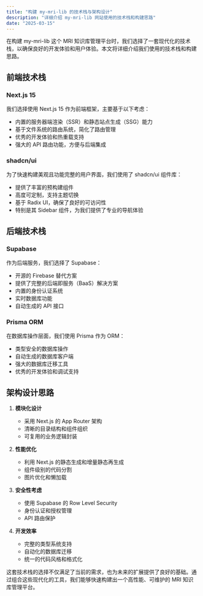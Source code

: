 ```yaml
---
title: "构建 my-mri-lib 的技术栈与架构设计"
description: "详细介绍 my-mri-lib 网站使用的技术栈和构建思路"
date: "2025-03-15"
---
```


在构建 my-mri-lib 这个 MRI 知识库管理平台时，我们选择了一套现代化的技术栈，以确保良好的开发体验和用户体验。本文将详细介绍我们使用的技术栈和构建思路。

## 前端技术栈

### Next.js 15
我们选择使用 Next.js 15 作为前端框架，主要基于以下考虑：
- 内置的服务器端渲染（SSR）和静态站点生成（SSG）能力
- 基于文件系统的路由系统，简化了路由管理
- 优秀的开发体验和热重载支持
- 强大的 API 路由功能，方便与后端集成

### shadcn/ui
为了快速构建美观且功能完整的用户界面，我们使用了 shadcn/ui 组件库：
- 提供了丰富的预构建组件
- 高度可定制，支持主题切换
- 基于 Radix UI，确保了良好的可访问性
- 特别是其 Sidebar 组件，为我们提供了专业的导航体验

## 后端技术栈

### Supabase
作为后端服务，我们选择了 Supabase：
- 开源的 Firebase 替代方案
- 提供了完整的后端即服务（BaaS）解决方案
- 内置的身份认证系统
- 实时数据库功能
- 自动生成的 API 接口

### Prisma ORM
在数据库操作层面，我们使用 Prisma 作为 ORM：
- 类型安全的数据库操作
- 自动生成的数据库客户端
- 强大的数据库迁移工具
- 优秀的开发体验和调试支持

## 架构设计思路

1. **模块化设计**
   - 采用 Next.js 的 App Router 架构
   - 清晰的目录结构和组件组织
   - 可复用的业务逻辑封装

2. **性能优化**
   - 利用 Next.js 的静态生成和增量静态再生成
   - 组件级别的代码分割
   - 图片优化和懒加载

3. **安全性考虑**
   - 使用 Supabase 的 Row Level Security
   - 身份认证和授权管理
   - API 路由保护

4. **开发效率**
   - 完整的类型系统支持
   - 自动化的数据库迁移
   - 统一的代码风格和格式化

这套技术栈的选择不仅满足了当前的需求，也为未来的扩展提供了良好的基础。通过组合这些现代化的工具，我们能够快速构建出一个高性能、可维护的 MRI 知识库管理平台。
